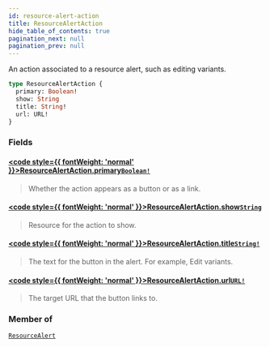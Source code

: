 ```yaml
---
id: resource-alert-action
title: ResourceAlertAction
hide_table_of_contents: true
pagination_next: null
pagination_prev: null
---
```








An action associated to a resource alert, such as editing variants.

```graphql
type ResourceAlertAction {
  primary: Boolean!
  show: String
  title: String!
  url: URL!
}
```


### Fields

#### [<code style={{ fontWeight: 'normal' }}>ResourceAlertAction.<b>primary</b></code>](#)<Bullet />[`Boolean!`](/scalars/boolean) <Badge class="secondary" text="non-null"/> <Badge class="secondary" text="scalar"/>
> Whether the action appears as a button or as a link.
> 

#### [<code style={{ fontWeight: 'normal' }}>ResourceAlertAction.<b>show</b></code>](#)<Bullet />[`String`](/scalars/string) <Badge class="secondary" text="scalar"/>
> Resource for the action to show.
> 

#### [<code style={{ fontWeight: 'normal' }}>ResourceAlertAction.<b>title</b></code>](#)<Bullet />[`String!`](/scalars/string) <Badge class="secondary" text="non-null"/> <Badge class="secondary" text="scalar"/>
> The text for the button in the alert. For example, Edit variants.
> 

#### [<code style={{ fontWeight: 'normal' }}>ResourceAlertAction.<b>url</b></code>](#)<Bullet />[`URL!`](/scalars/url) <Badge class="secondary" text="non-null"/> <Badge class="secondary" text="scalar"/>
> The target URL that the button links to.
> 



### Member of

[`ResourceAlert`](/objects/resource-alert)  <Badge class="secondary" text="object"/>



